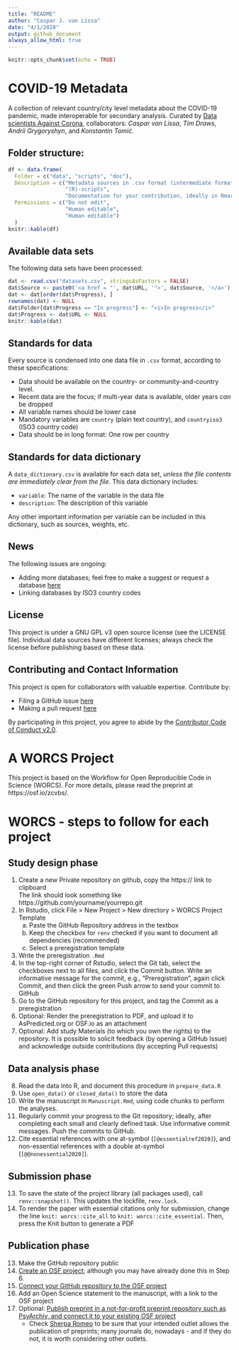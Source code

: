 ```yaml
---
title: "README"
author: "Caspar J. van Lissa"
date: "4/1/2020"
output: github_document
always_allow_html: true
---
```


```r
knitr::opts_chunk$set(echo = TRUE)
```

# COVID-19 Metadata

A collection of relevant country/city level metadata about the COVID-19 pandemic, made interoperable for secondary analysis. Curated by [Data scientists Against Corona](https://dataversuscorona.com/), collaborators: *Caspar van Lissa*, *Tim Draws*, *Andrii Grygoryshyn*, and *Konstantin Tomić*.

## Folder structure:

```r
df <- data.frame(
  Folder = c("data", "scripts", "doc"),
  Description = c("Metadata sources in .csv format (intermediate formats are acceptable until they can be made tidy).",
                  "(R)-scripts",
                  "Documentation for your contribution, ideally in Rmarkdown format. Rmarkdown can contain code chunks. Elaborate functions should be relegated to the 'scripts' folder."),
  Permissions = c("Do not edit",
                  "Human editable",
                  "Human editable")
  )
knitr::kable(df)
```

## Available data sets

The following data sets have been processed:

```r
dat <- read.csv("datasets.csv", stringsAsFactors = FALSE)
dat$Source <- paste0('<a href = "', dat$URL, '">', dat$Source, '</a>')
dat <- dat[order(dat$Progress), ]
rownames(dat) <- NULL
dat$Folder[dat$Progress == "In progress"] <- "<i>In progress</i>"
dat$Progress <- dat$URL <- NULL
knitr::kable(dat)
```

## Standards for data

Every source is condensed into one data file in `.csv` format, according to these specifications:

* Data should be available on the country- or community-and-country level.
* Recent data are the focus; if multi-year data is available, older years *can* be dropped
* All variable names should be lower case
* Mandatory variables are `country` (plain text country), and `countryiso3` (ISO3 country code)
* Data should be in long format: One row per country

## Standards for data dictionary

A `data_dictionary.csv` is available for each data set, *unless the file contents are immediately clear from the file*. This data dictionary includes:

* `variable`: The name of the variable in the data file
* `description`: The description of this variable

Any other important information per variable can be included in this dictionary, such as sources, weights, etc.

## News

The following issues are ongoing:

* Adding more databases; feel free to make a suggest or request a database [here](https://github.com/cjvanlissa/COVID19_metadata/issues) 
* Linking databases by ISO3 country codes

## License

This project is under a GNU GPL v3 open source license (see the LICENSE file). Individual data sources have different licenses; always check the license before publishing based on these data.

## Contributing and Contact Information

This project is open for collaborators with valuable expertise. Contribute by:

* Filing a GitHub issue [here](https://github.com/cjvanlissa/COVID19_metadata/issues)
* Making a pull request [here](https://github.com/cjvanlissa/COVID19_metadata/pulls)

By participating in this project, you agree to abide by the [Contributor Code of Conduct v2.0](https://www.contributor-covenant.org/).

# A WORCS Project

This project is based on the Workflow for Open Reproducible Code in Science (WORCS). For more details, please read the preprint at https://osf.io/zcvbs/.

# WORCS - steps to follow for each project

## Study design phase

1. Create a new Private repository on github, copy the https:// link to clipboard  
  The link should look something like https://github.com/yourname/yourrepo.git
2. In Rstudio, click File > New Project > New directory > WORCS Project Template
    a. Paste the GitHub Repository address in the textbox
    b. Keep the checkbox for `renv` checked if you want to document all dependencies (recommended)
    c. Select a preregistration template
3. Write the preregistration `.Rmd`
4. In the top-right corner of Rstudio, select the Git tab, select the checkboxes next to all files, and click the Commit button. Write an informative message for the commit, e.g., "Preregistration", again click Commit, and then click the green Push arrow to send your commit to GitHub
5. Go to the GitHub repository for this project, and tag the Commit as a preregistration
6. Optional: Render the preregistration to PDF, and upload it to AsPredicted.org or OSF.io as an attachment
7. Optional: Add study Materials (to which you own the rights) to the repository. It is possible to solicit feedback (by opening a GitHub Issue) and acknowledge outside contributions (by accepting Pull requests)

## Data analysis phase

8. Read the data into R, and document this procedure in `prepare_data.R`
9. Use `open_data()` or `closed_data()` to store the data
10. Write the manuscript in `Manuscript.Rmd`, using code chunks to perform the analyses.
11. Regularly commit your progress to the Git repository; ideally, after completing each small and clearly defined task. Use informative commit messages. Push the commits to GitHub.
12. Cite essential references with one at-symbol (`[@essentialref2020]`), and non-essential references with a double at-symbol (`[@@nonessential2020]`).

## Submission phase

13. To save the state of the project library (all packages used), call `renv::snapshot()`. This updates the lockfile, `renv.lock`.
14. To render the paper with essential citations only for submission, change the line `knit: worcs::cite_all` to `knit: worcs::cite_essential`. Then, press the Knit button to generate a PDF

## Publication phase

13. Make the GitHub repository public
14. [Create an OSF project](https://help.osf.io/hc/en-us/articles/360019737594-Create-a-Project); although you may have already done this in Step 6.
15. [Connect your GitHub repository to the OSF project](https://help.osf.io/hc/en-us/articles/360019929813-Connect-GitHub-to-a-Project)
16. Add an Open Science statement to the manuscript, with a link to the OSF project
17. Optional: [Publish preprint in a not-for-profit preprint repository such as PsyArchiv, and connect it to your existing OSF project](https://help.osf.io/hc/en-us/articles/360019930533-Upload-a-Preprint)
    + Check [Sherpa Romeo](http://sherpa.ac.uk/romeo/index.php) to be sure that your intended outlet allows the publication of preprints; many journals do, nowadays - and if they do not, it is worth considering other outlets.

